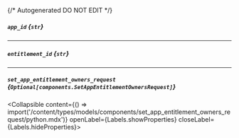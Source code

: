 {/* Autogenerated DO NOT EDIT  */}

##### `app_id` *{`str`}*

---
##### `entitlement_id` *{`str`}*

---
##### `set_app_entitlement_owners_request` *{`Optional[components.SetAppEntitlementOwnersRequest]`}*
<Collapsible content={() => import('/content/types/models/components/set_app_entitlement_owners_request/python.mdx')} openLabel={Labels.showProperties} closeLabel={Labels.hideProperties}>
</Collapsible>


